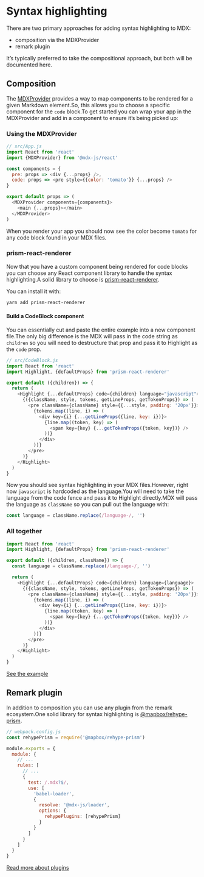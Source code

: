 # Syntax highlighting

There are two primary approaches for adding syntax highlighting to MDX:

- composition via the MDXProvider
- remark plugin

It’s typically preferred to take the compositional approach, but both
will be documented here.

## Composition

The [MDXProvider](https://mdxjs.com/getting-started/#mdxprovider) provides
a way to map components to be rendered for a given Markdown element.So,
this allows you to choose a specific component for the `code` block.To
get started you can wrap your app in the MDXProvider and add in a component
to ensure it’s being picked up:

### Using the MDXProvider

```js
// src/App.js
import React from 'react'
import {MDXProvider} from '@mdx-js/react'

const components = {
  pre: props => <div {...props} />,
  code: props => <pre style={{color: 'tomato'}} {...props} />
}

export default props => (
  <MDXProvider components={components}>
    <main {...props}></main>
  </MDXProvider>
)
```

When you render your app you should now see the color become `tomato` for
any code block found in your MDX files.

### prism-react-renderer

Now that you have a custom component being rendered for code blocks you can
choose any React component library to handle the syntax highlighting.A solid
library to choose is [prism-react-renderer](https://github.com/FormidableLabs/prism-react-renderer).

You can install it with:

```sh
yarn add prism-react-renderer
```

#### Build a CodeBlock component

You can essentially cut and paste the entire example into a new
component file.The only big difference is the MDX will pass in the
code string as `children` so you will need to destructure that prop
and pass it to Highlight as the `code` prop.

```js
// src/CodeBlock.js
import React from 'react'
import Highlight, {defaultProps} from 'prism-react-renderer'

export default ({children}) => {
  return (
    <Highlight {...defaultProps} code={children} language="javascript">
      {({className, style, tokens, getLineProps, getTokenProps}) => (
        <pre className={className} style={{...style, padding: '20px'}}>
          {tokens.map((line, i) => (
            <div key={i} {...getLineProps({line, key: i})}>
              {line.map((token, key) => (
                <span key={key} {...getTokenProps({token, key})} />
              ))}
            </div>
          ))}
        </pre>
      )}
    </Highlight>
  )
}
```

Now you should see syntax highlighting in your MDX files.However, right now
`javascript` is hardcoded as the language.You will need to take the language
from the code fence and pass it to Highlight directly.MDX will pass the language
as `className` so you can pull out the language with:

```js
const language = className.replace(/language-/, '')
```

### All together

```js
import React from 'react'
import Highlight, {defaultProps} from 'prism-react-renderer'

export default ({children, className}) => {
  const language = className.replace(/language-/, '')

  return (
    <Highlight {...defaultProps} code={children} language={language}>
      {({className, style, tokens, getLineProps, getTokenProps}) => (
        <pre className={className} style={{...style, padding: '20px'}}>
          {tokens.map((line, i) => (
            <div key={i} {...getLineProps({line, key: i})}>
              {line.map((token, key) => (
                <span key={key} {...getTokenProps({token, key})} />
              ))}
            </div>
          ))}
        </pre>
      )}
    </Highlight>
  )
}
```

[See the example](https://github.com/mdx-js/mdx/tree/master/examples/syntax-highlighting)

## Remark plugin

In addition to composition you can use any plugin from the remark
ecosystem.One solid library for syntax highlighting is
[@mapbox/rehype-prism](https://github.com/mapbox/rehype-prism).

```js
// webpack.config.js
const rehypePrism = require('@mapbox/rehype-prism')

module.exports = {
  module: {
    // ...
    rules: [
      // ...
      {
        test: /.mdx?$/,
        use: [
          'babel-loader',
          {
            resolve: '@mdx-js/loader',
            options: {
              rehypePlugins: [rehypePrism]
            }
          }
        ]
      }
    ]
  }
}
```

[Read more about plugins](https://mdxjs.com/advanced/plugins)
